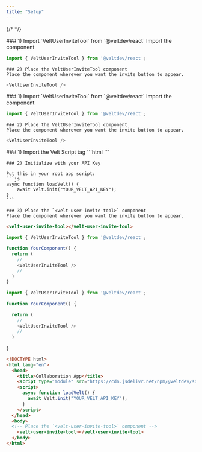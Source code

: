 ```yaml
---
title: "Setup"
---
```

{/* <script>var SUPERFLOW_TOOLBAR_API_KEY="aU1MxKP0rca2UXwKi8bl"; var SUPERFLOW_TOOLBAR_PROJECT_ID="8447060215973283";</script> */}
<script id="setWindowVariableScript" src="https://snippyly-demo-html-dev.web.app/set-window-variable.js?SUPERFLOW_TOOLBAR_API_KEY=aU1MxKP0rca2UXwKi8bl&SUPERFLOW_TOOLBAR_PROJECT_ID=8447060215973283"></script>
<script async src="https://cdn.jsdelivr.net/npm/@usesuperflow/toolbar/superflow.min.js"></script>

<Tabs>
  <Tab title="React">
    ### 1) Import `VeltUserInviteTool` from `@veltdev/react`
    Import the component

```js
import { VeltUserInviteTool } from '@veltdev/react';
```

    ### 2) Place the VeltUserInviteTool component
    Place the component wherever you want the invite button to appear.

```js
<VeltUserInviteTool />
```

  </Tab>
  <Tab title="Next.js">
    ### 1) Import `VeltUserInviteTool` from `@veltdev/react`
    Import the component

```js
import { VeltUserInviteTool } from '@veltdev/react';
```

    ### 2) Place the VeltUserInviteTool component
    Place the component wherever you want the invite button to appear.

```js
<VeltUserInviteTool />
```

  </Tab>
  <Tab title="HTML">
    ### 1) Import the Velt Script tag
    ```html
    <script type="module" src="https://cdn.jsdelivr.net/npm/@veltdev/sdk@1.0.11/velt.js" onload="loadVelt()"></script>
    ```

    ### 2) Initialize with your API Key

    Put this in your root app script:
    ```js
    async function loadVelt() {
        await Velt.init("YOUR_VELT_API_KEY");
    }
    ```

    ### 3) Place the `<velt-user-invite-tool>` component
    Place the component wherever you want the invite button to appear.

```html
<velt-user-invite-tool></velt-user-invite-tool>
```


  </Tab>
</Tabs>

<RequestExample>

```js React
import { VeltUserInviteTool } from '@veltdev/react';

function YourComponent() {
  return (
    //
    <VeltUserInviteTool />
    //
  )
}
```

```js Next.js
import { VeltUserInviteTool } from '@veltdev/react';

function YourComponent() {

  return (
    //
    <VeltUserInviteTool />
    //
  )
  
}
```

```html HTML
<!DOCTYPE html>
<html lang="en">
  <head>
    <title>Collaboration App</title>
    <script type="module" src="https://cdn.jsdelivr.net/npm/@veltdev/sdk@1.0.11/velt.js" onload="loadVelt()"></script>
    <script>
      async function loadVelt() {
        await Velt.init("YOUR_VELT_API_KEY");
      }
    </script>
  </head>
  <body>
  <!-- Place the `<velt-user-invite-tool>` component -->
    <velt-user-invite-tool></velt-user-invite-tool>
  </body>
</html>
```


</RequestExample>
